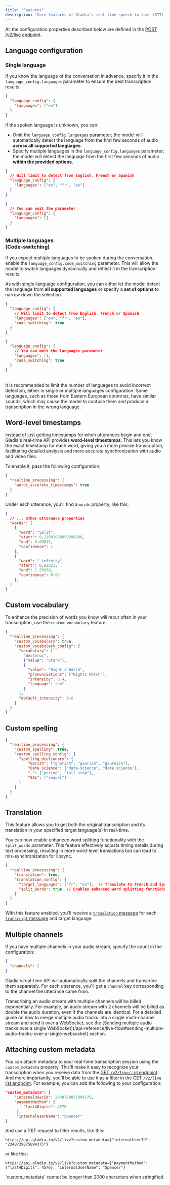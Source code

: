 ```yaml
---
title: "Features"
description: "Core features of Gladia's real-time speech-to-text (STT) API "
---
```



<Note>All the configuration properties described below are defined in the [POST /v2/live endpoint](/api-reference/v2/live/init).</Note>

## Language configuration

### Single language

If you know the language of the conversation in advance, specify it in the `language_config.languages` parameter to ensure the best transcription results.

```json
{
  "language_config": {
    "languages": ["en"]
  }
}
```

If the spoken language is unknown, you can:
- Omit the `language_config.languages` parameter; the model will automatically detect the language from the first few seconds of audio **across all supported languages**.
- Specify multiple languages in the `language_config.languages` parameter; the model will detect the language from the first few seconds of audio **within the provided options**.

<CodeGroup>

```json Limited options
{
  // Will limit to detect from English, French or Spanish
  "language_config": {
    "languages": ["en", "fr", "es"]
  }
}
```

```json All languages
{
  // You can omit the parameter
  "language_config": {
    "languages": []
  }
}
```

</CodeGroup>

### Multiple languages <br/>(Code-switching)

If you expect multiple languages to be spoken during the conversation, enable the `language_config.code_switching` parameter. This will allow the model to switch languages dynamically and reflect it in the transcription results.

As with single-language configuration, you can either let the model detect the language from **all supported languages** or specify a **set of options** to narrow down the selection.

<CodeGroup>

```json Limited options
{
  "language_config": {
    // Will limit to detect from English, French or Spanish
    "languages": ["en", "fr", "es"],
    "code_switching": true
  }
}
```

```json All languages
{
  "language_config": {
    // You can omit the languages parameter
    "languages": [],
    "code_switching": true
  }
}
```

</CodeGroup>

<br/>

<Tip>
It is recommended to limit the number of languages to avoid incorrect detection, either in single or multiple languages configuration. Some languages, such as those from Eastern European countries, have similar sounds, which may cause the model to confuse them and produce a transcription in the wrong language.
</Tip>

## Word-level timestamps

Instead of just getting timestamps for when utterances begin and end, Gladia's real-time API provides **word-level timestamps**. This lets you know the exact timestamp for each word,  giving you a more precise transcription, facilitating detailed analysis and more accurate synchronization with audio and video files.

To enable it, pass the following configuration:

```json
{
  "realtime_processing": {
    "words_accurate_timestamps": true
  }
}
```

Under each utterance, you'll find a `words` property, like this:

```json
{
  // ... other utterance properties
  "words": [
    {
      "word": "Split",
      "start": 0.21001999999999998,
      "end": 0.69015,
      "confidence": 1
    },
    {
      "word": " infinity",
      "start": 0.91021,
      "end": 1.55038,
      "confidence": 0.95
    },
  ]
}
```

## Custom vocabulary

To enhance the precision of words you know will recur often in your transcription, use the `custom_vocabulary` feature.<br />

```json
{
  "realtime_processing": {
    "custom_vocabulary": true,
    "custom_vocabulary_config": {
      "vocabulary": [
        "Westeros", 
        {"value": "Stark"}, 
        { 
          "value": "Night's Watch",
          "pronunciations": ["Nightz Watch"],
          "intensity": 0.4,
          "language": "en"
        }
      ],
      "default_intensity": 0.6
    }
  }
}
```
<CustomVocabularyInputDescription />

## Custom spelling
<CustomSpellingStartDescription />

```json request data
{
  "realtime_processing": {
    "custom_spelling": true,
    "custom_spelling_config": {
      "spelling_dictionary": {
          "Gorish": ["ghorish", "gaurish", "gaureish"],
          "Data Science": ["data-science", "data science"],
          ".": ["period", "full stop"],
          "SQL": ["sequel"]
      }
    }
  }
}
```
<CustomSpellingEndDescription />

## Translation

This feature allows you to get both the original transcription and its translation in your specified target language(s) in real-time.

You can now enable enhanced word splitting functionality with the `split_words` parameter. This feature effectively adjusts timing details during text processing, resulting in more word-level translations but can lead to mis-synchronization for lipsync.

```json
{
  "realtime_processing": {
    "translation": true,
    "translation_config": {
      "target_languages": ["fr", "es"],  // Translate to French and Spanish
      "split_words": true  // Enables enhanced word splitting functionality
    }
  }
}
```

With this feature enabled, you'll receive a [`translation` message](/api-reference/v2/live/message/translation) for each [`transcript` message](/api-reference/v2/live/message/transcript) and target language.

## Multiple channels

If you have multiple channels in your audio stream, specify the count in the configuration:

```json
{
  "channels": 2
}
```

Gladia's real-time API will automatically split the channels and transcribe them separately.
For each utterance, you'll get a `channel` key corresponding to the channel the utterance came from.

<Warning>
  Transcribing an audio stream with multiple channels will be billed exponentially. For example, an audio stream with 2 channels will be billed as double the audio duration, even if the channels are identical.
</Warning>

<Note>
  For a detailed guide on how to merge multiple audio tracks into a single multi-channel stream and send it over a WebSocket, see the [Sending multiple audio tracks over a single WebSocket](/api-reference/live-flow#sending-multiple-audio-tracks-over-a-single-websocket) section.
</Note>

## Attaching custom metadata

You can attach metadata to your real-time transcription session using the `custom_metadata` property. This'll make it easy to recognize your transcription when you receive data from the [GET `/v2/live/:id` endpoint](/api-reference/v2/live/get). And more importantly, you'll be able to use it as a filter in the [GET `/v2/live` list endpoint](/api-reference/v2/live/list).
For example, you can add the following to your configuration:

```json
"custom_metadata": {
    "internalUserId": 2348739875894375,
    "paymentMethod": {
        "last4Digits": 4576
     },
     "internalUserName": "Spencer"
}
```

And use a GET request to filter results, like this:

```
https://api.gladia.io/v2/live?custom_metadata={"internalUserId": "2348739875894375"}
```

or like this:

```
https://api.gladia.io/v2/live?custom_metadata={"paymentMethod": {"last4Digits": 4576}, "internalUserName": "Spencer"}
```

<Warning>
  `custom_metadata` cannot be longer than 2000 characters when stringified.
</Warning>